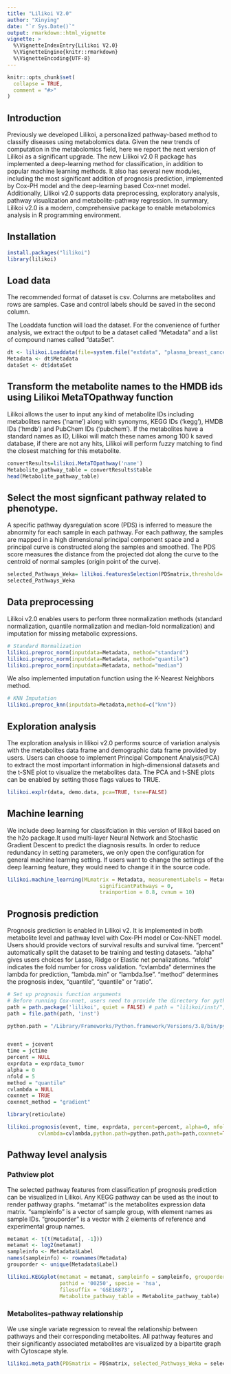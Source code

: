 ```yaml
---
title: "Lilikoi V2.0"
author: "Xinying"
date: "`r Sys.Date()`"
output: rmarkdown::html_vignette
vignette: >
  %\VignetteIndexEntry{Lilikoi V2.0}
  %\VignetteEngine{knitr::rmarkdown}
  %\VignetteEncoding{UTF-8}
---
```


```r
knitr::opts_chunk$set(
  collapse = TRUE,
  comment = "#>"
)
```



## Introduction

Previously we developed Lilikoi, a personalized pathway-based method to classify diseases using metabolomics data. Given the new trends of computation in the metabolomics field, here we report the next version of Lilikoi as a significant upgrade. The new Lilikoi v2.0 R package has implemented a deep-learning method for classification, in addition to popular machine learning methods. It also has several new modules, including the most significant addition of prognosis prediction, implemented by Cox-PH model and the deep-learning based Cox-nnet model. Additionally, Lilikoi v2.0 supports data preprocessing, exploratory analysis, pathway visualization and metabolite-pathway regression. In summary, Lilikoi v2.0 is a modern, comprehensive package to enable metabolomics analysis in R programming environment.

## Installation

```r
install.packages("lilikoi")
library(lilikoi)
```

## Load data
The recommended format of dataset is csv. Columns are metabolites and rows are samples. Case and control labels should be saved in the second column. 

The Loaddata function will load the dataset. For the convenience of further analysis, we extract the output to be a dataset called "Metadata" and a list of compound names called "dataSet". 

```r
dt <- lilikoi.Loaddata(file=system.file("extdata", "plasma_breast_cancer.csv", package = "lilikoi2"))
Metadata <- dt$Metadata
dataSet <- dt$dataSet
```


## Transform the metabolite names to the HMDB ids using Lilikoi MetaTOpathway function
Lilikoi allows the user to input any kind of metabolite IDs including metabolites names ('name') along with synonyms, KEGG IDs ('kegg'), HMDB IDs ('hmdb') and PubChem IDs ('pubchem').
If the metabolites have a standard names as ID, Lilikoi will match these names among 100 k saved database, if there are not any hits, Lilikoi will perform fuzzy matching to find the closest matching for this metabolite.

```r
convertResults=lilikoi.MetaTOpathway('name')
Metabolite_pathway_table = convertResults$table
head(Metabolite_pathway_table)
```

## Select the most signficant pathway related to phenotype.
A specific pathway dysregulation score (PDS) is inferred to measure the abnormity for each sample in each pathway. For each pathway, the samples are mapped in a high dimensional principal component space and a principal curve is constructed along the samples and smoothed. The PDS score measures the distance from the projected dot along the curve to the centroid of normal samples (origin point of the curve).

```r
selected_Pathways_Weka= lilikoi.featuresSelection(PDSmatrix,threshold= 0.54,method="gain")
selected_Pathways_Weka
```


## Data preprocessing

Lilikoi v2.0 enables users to perform three normalization methods (standard normalization, quantile normalization and median-fold normalization) and imputation for missing metabolic expressions.

```r
# Standard Normalization
lilikoi.preproc_norm(inputdata=Metadata, method="standard")
lilikoi.preproc_norm(inputdata=Metadata, method="quantile")
lilikoi.preproc_norm(inputdata=Metadata, method="median")
```

We also implemented imputation function using the K-Nearest Neighbors method.

```r
# KNN Imputation
lilikoi.preproc_knn(inputdata=Metadata,method=c("knn"))
```


## Exploration analysis

The exploration analysis in lilikoi v2.0 performs source of variation analysis with the metabolites data frame and demographic data frame provided by users. Users can choose to implement Principal Component Analysis(PCA) to extract the most important information in high-dimensional datasets and the t-SNE plot to visualize the metabolites data. The PCA and t-SNE plots can be enabled by setting those flags values to TRUE.


```r
lilikoi.explr(data, demo.data, pca=TRUE, tsne=FALSE)
```


## Machine learning

We include deep learning for classifciation in this version of lilikoi based on the h2o package.It used multi-layer Neural Network and Stochastic Gradient Descent to predict the diagnosis results. In order to reduce redundancy in setting parameters, we only open the configuration for general machine learning setting. If users want to change the settings of the deep learning feature, they would need to change it in the source code.

```r
lilikoi.machine_learning(MLmatrix = Metadata, measurementLabels = Metadata$Label,
                              significantPathways = 0,
                              trainportion = 0.8, cvnum = 10)
```


## Prognosis prediction

Prognosis prediction is enabled in Lilikoi v2. It is implemented in both metabolite level and pathway level with Cox-PH model or Cox-NNET model. Users should provide vectors of survival results and survival time. "percent" automatically split the dataset to be training and testing datasets. "alpha" gives users choices for Lasso, Ridge or Elastic net penalizations. "nfold" indicates the fold number for cross validation. "cvlambda" determines the lambda for prediction, "lambda.min" or "lambda.1se". "method" determines the prognosis index, "quantile", "quantile" or "ratio".
 
```r
# Set up prognosis function arguments
# Before running Cox-nnet, users need to provide the directory for python3 and the inst file in lilikoi
path = path.package('lilikoi', quiet = FALSE) # path = "lilikoi/inst/", use R to run
path = file.path(path, 'inst')

python.path = "/Library/Frameworks/Python.framework/Versions/3.8/bin/python3"


event = jcevent
time = jctime
percent = NULL
exprdata = exprdata_tumor
alpha = 0
nfold = 5
method = "quantile"
cvlambda = NULL
coxnnet = TRUE
coxnnet_method = "gradient"

library(reticulate)

lilikoi.prognosis(event, time, exprdata, percent=percent, alpha=0, nfold=5, method="quantile",
          cvlambda=cvlambda,python.path=python.path,path=path,coxnnet=TRUE,coxnnet_method="gradient")

```


## Pathway level analysis

### Pathview plot

The selected pathway features from classification pf prognosis prediction can be visualized in Lilikoi. Any KEGG pathway can be used as the inout to render pathway graphs. "metamat" is the metabolites expression data matrix. "sampleinfo" is a vector of sample group, with element names as sample IDs. "grouporder" is a vector with 2 elements of reference and experimental group names.

```r
metamat <- t(t(Metadata[, -1]))
metamat <- log2(metamat)
sampleinfo <- Metadata$Label
names(sampleinfo) <- rownames(Metadata)
grouporder <- unique(Metadata$Label)

lilikoi.KEGGplot(metamat = metamat, sampleinfo = sampleinfo, grouporder = grouporder,
                 pathid = '00250', specie = 'hsa',
                 filesuffix = 'GSE16873', 
                 Metabolite_pathway_table = Metabolite_pathway_table)
```

### Metabolites-pathway relationship

We use single variate regression to reveal the relationship between pathways and their corresponding metabolites. All pathway features and their significantly associated metabolites are visualized by a bipartite graph with Cytoscape style.

```r
lilikoi.meta_path(PDSmatrix = PDSmatrix, selected_Pathways_Weka = selected_Pathways_Weka, Metabolite_pathway_table = Metabolite_pathway_table)
```

